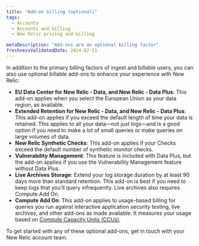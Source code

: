 ```yaml
---
title: "Add-on billing (optional)"
tags:
  - Accounts
  - Accounts and billing
  - New Relic pricing and billing

metaDescription: "Add-ons are an optional billing factor"
freshnessValidatedDate: 2024-02-21
---
```



In addition to the primary billing factors of ingest and billable users, you can also use optional billable add-ons to enhance your experience with New Relic: 

* **EU Data Center for New Relic - Data, and New Relic - Data Plus**: This add-on applies when you select the European Union as your data region, as available.
* **Extended Retention for New Relic - Data, and New Relic - Data Plus**: This add-on applies if you exceed the default length of time your data is retained. This applies to all your data&mdash;not just logs&mdash;and is a good option if you need to make a lot of small queries or make queries on large volumes of data.
* **New Relic Synthetic Checks**: This add-on applies if your Checks exceed the default number of synthetic monitor checks.
* **Vulnerability Management**: This feature is included with Data Plus, but the add-on applies if you use the Vulnerability Management feature without Data Plus.
* **Live Archives Storage**: Extend your log storage duration by at least 90 days more than standard retention. This add-on is best if you need to keep logs that you'll query infrequently. Live archives also requires Compute Add On. 
* **Compute Add On**: This add-on applies to usage-based billing for queries you run against interactive application security testing, live archives, and other add-ons as made available. It measures your usage based on [Compute Capacity Units (CCUs)](/docs/licenses/license-information/product-definitions/new-relic-one-pricing-definitions#compute-capacity-unit). 

To get started with any of these optional add-ons, get in touch with your New Relic account team.